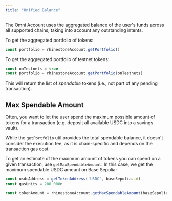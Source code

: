 ```yaml
---
title: "Unified Balance"
---
```


The Omni Account uses the aggregated balance of the user's funds across all supported chains, taking into account any outstanding intents.

To get the aggregated portfolio of tokens:

```ts
const portfolio = rhinestoneAccount.getPortfolio()
```

To get the aggregated portfolio of testnet tokens:

```ts
const onTestnets = true
const portfolio = rhinestoneAccount.getPortfolio(onTestnets)
```

This will return the list of *spendable* tokens (i.e., not part of any pending transaction).

## Max Spendable Amount

Often, you want to let the user spend the maximum possible amount of tokens for a transaction (e.g. deposit all available USDC into a savings vault).

While the `getPortfolio` util provides the total spendable balance, it doesn't consider the execution fee, as it is chain-specific and depends on the transaction gas cost.

To get an estimate of the maximum amount of tokens you can spend on a given transaction, use `getMaxSpendableAmount`. In this case, we get the maximum spendable USDC amount on Base Sepolia:

```ts
const usdcAddress = getTokenAddress('USDC', baseSepolia.id)
const gasUnits = 200_000n

const tokenAmount = rhinestoneAccount.getMaxSpendableAmount(baseSepolia.id, usdcAddress, gasUnits)
```

